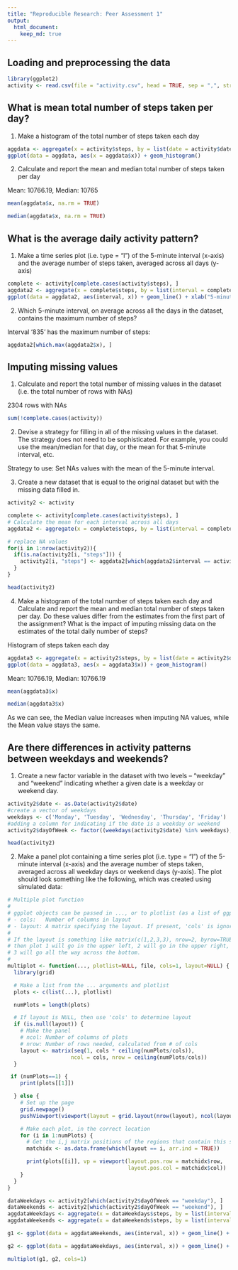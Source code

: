 ```yaml
---
title: "Reproducible Research: Peer Assessment 1"
output: 
  html_document:
    keep_md: true
---
```



## Loading and preprocessing the data

```r
library(ggplot2)
activity <- read.csv(file = "activity.csv", head = TRUE, sep = ",", stringsAsFactors = FALSE)

```

## What is mean total number of steps taken per day?

1. Make a histogram of the total number of steps taken each day

```r
aggdata <- aggregate(x = activity$steps, by = list(date = activity$date), FUN = "sum")
ggplot(data = aggdata, aes(x = aggdata$x)) + geom_histogram()
```

2. Calculate and report the mean and median total number of steps taken per day

Mean: 10766.19, Median: 10765
```r
mean(aggdata$x, na.rm = TRUE)

median(aggdata$x, na.rm = TRUE)
```

## What is the average daily activity pattern?

1. Make a time series plot (i.e. type = "l") of the 5-minute interval (x-axis) and the average number of steps taken, averaged across all days (y-axis)

```r
complete <- activity[complete.cases(activity$steps), ]
aggdata2 <- aggregate(x = complete$steps, by = list(interval = complete$interval), FUN = "mean")
ggplot(data = aggdata2, aes(interval, x)) + geom_line() + xlab("5-minute interval") + ylab("Average steps across all days") + scale_x_continuous(breaks = round(seq(min(aggdata2$interval), max(aggdata2$interval), by = 250), 1))
```

2. Which 5-minute interval, on average across all the days in the dataset, contains the maximum number of steps?

Interval '835' has the maximum number of steps:

```r
aggdata2[which.max(aggdata2$x), ]
```


## Imputing missing values

1. Calculate and report the total number of missing values in the dataset (i.e. the total number of rows with NAs)

2304 rows with NAs

```r

sum(!complete.cases(activity))

```


2. Devise a strategy for filling in all of the missing values in the dataset. The strategy does not need to be sophisticated. For example, you could use the mean/median for that day, or the mean for that 5-minute interval, etc.

Strategy to use: Set NAs values with the mean of the 5-minute interval.


3. Create a new dataset that is equal to the original dataset but with the missing data filled in.

```r

activity2 <- activity

complete <- activity[complete.cases(activity$steps), ]
# Calculate the mean for each interval across all days
aggdata2 <- aggregate(x = complete$steps, by = list(interval = complete$interval), FUN = "mean")

# replace NA values
for(i in 1:nrow(activity2)){
  if(is.na(activity2[i, "steps"])) {
    activity2[i, "steps"] <- aggdata2[which(aggdata2$interval == activity2[i, "interval"]), "x"]
  }
}

head(activity2)
```


4. Make a histogram of the total number of steps taken each day and Calculate and report the mean and median total number of steps taken per day. Do these values differ from the estimates from the first part of the assignment? What is the impact of imputing missing data on the estimates of the total daily number of steps?

Histogram of steps taken each day
```r
aggdata3 <- aggregate(x = activity2$steps, by = list(date = activity2$date), FUN = "sum")
ggplot(data = aggdata3, aes(x = aggdata3$x)) + geom_histogram()
```

Mean: 10766.19, Median: 10766.19
```r
mean(aggdata3$x)

median(aggdata3$x)
```

As we can see, the Median value increases when imputing NA values, while the Mean value stays the same. 


## Are there differences in activity patterns between weekdays and weekends?

1. Create a new factor variable in the dataset with two levels -- "weekday" and "weekend" indicating whether a given date is a weekday or weekend day.

```r
activity2$date <- as.Date(activity2$date)
#create a vector of weekdays
weekdays <- c('Monday', 'Tuesday', 'Wednesday', 'Thursday', 'Friday')
#adding a column for indicating if the date is a weekday or weekend
activity2$dayOfWeek <- factor((weekdays(activity2$date) %in% weekdays), levels=c(FALSE, TRUE), labels=c('weekend', 'weekday'))

head(activity2)
```


2. Make a panel plot containing a time series plot (i.e. type = "l") of the 5-minute interval (x-axis) and the average number of steps taken, averaged across all weekday days or weekend days (y-axis). The plot should look something like the following, which was created using simulated data:

```r
# Multiple plot function
#
# ggplot objects can be passed in ..., or to plotlist (as a list of ggplot objects)
# - cols:   Number of columns in layout
# - layout: A matrix specifying the layout. If present, 'cols' is ignored.
#
# If the layout is something like matrix(c(1,2,3,3), nrow=2, byrow=TRUE),
# then plot 1 will go in the upper left, 2 will go in the upper right, and
# 3 will go all the way across the bottom.
#
multiplot <- function(..., plotlist=NULL, file, cols=1, layout=NULL) {
  library(grid)

  # Make a list from the ... arguments and plotlist
  plots <- c(list(...), plotlist)

  numPlots = length(plots)

  # If layout is NULL, then use 'cols' to determine layout
  if (is.null(layout)) {
    # Make the panel
    # ncol: Number of columns of plots
    # nrow: Number of rows needed, calculated from # of cols
    layout <- matrix(seq(1, cols * ceiling(numPlots/cols)),
                    ncol = cols, nrow = ceiling(numPlots/cols))
  }

 if (numPlots==1) {
    print(plots[[1]])

  } else {
    # Set up the page
    grid.newpage()
    pushViewport(viewport(layout = grid.layout(nrow(layout), ncol(layout))))

    # Make each plot, in the correct location
    for (i in 1:numPlots) {
      # Get the i,j matrix positions of the regions that contain this subplot
      matchidx <- as.data.frame(which(layout == i, arr.ind = TRUE))

      print(plots[[i]], vp = viewport(layout.pos.row = matchidx$row,
                                      layout.pos.col = matchidx$col))
    }
  }
}
```

```r
dataWeekdays <- activity2[which(activity2$dayOfWeek == "weekday"), ]
dataWeekends <- activity2[which(activity2$dayOfWeek == "weekend"), ]
aggdataWeekdays <- aggregate(x = dataWeekdays$steps, by = list(interval = dataWeekdays$interval), FUN = "mean")
aggdataWeekends <- aggregate(x = dataWeekends$steps, by = list(interval = dataWeekends$interval), FUN = "mean")

g1 <- ggplot(data = aggdataWeekends, aes(interval, x)) + geom_line() + xlab("Interval") + ylab("Number of steps") + scale_x_continuous(breaks = round(seq(min(aggdataWeekends$interval), max(aggdataWeekends$interval), by = 250), 1)) + ggtitle("Weekend")

g2 <- ggplot(data = aggdataWeekdays, aes(interval, x)) + geom_line() + xlab("Interval") + ylab("Number of steps") + scale_x_continuous(breaks = round(seq(min(aggdataWeekdays$interval), max(aggdataWeekdays$interval), by = 250), 1)) + ggtitle("Weekday")

multiplot(g1, g2, cols=1)
```
